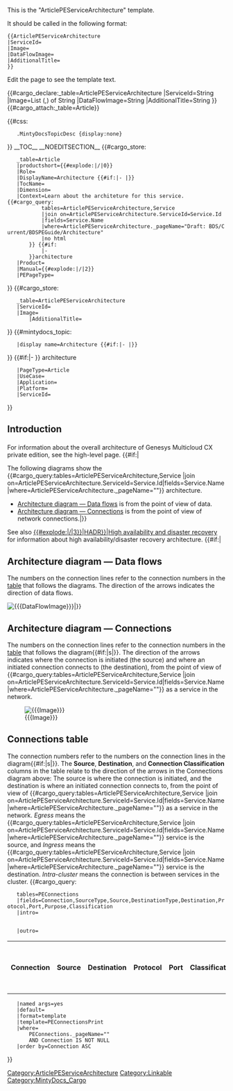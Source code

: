 <noinclude>
This is the "ArticlePEServiceArchitecture" template.

It should be called in the following format:
<pre>
{{ArticlePEServiceArchitecture
|ServiceId=
|Image=
|DataFlowImage=
|AdditionalTitle=
}}

</pre>
Edit the page to see the template text.

{{#cargo_declare:_table=ArticlePEServiceArchitecture
|ServiceId=String
|Image=List (,) of String
|DataFlowImage=String
|AdditionalTitle=String
}}{{#cargo_attach:_table=Article}}

</noinclude>
<includeonly><!-- 

	setting CSS for this pages
	-->{{#css: 
	.MintyDocsTopicDesc {display:none} 
}}<!-- 

adding category to set form

-->[[Category:ArticlePEServiceArchitecture]]<!--

forcing TOC and suppressing section inks

-->__TOC__
__NOEDITSECTION__<!--

	storing values in Article table for general queries

-->{{#cargo_store:
	_table=Article
	|productshort={{#explode:{{FULLPAGENAME}}|/|0}}
	|Role={{{Role|}}}
	|DisplayName=Architecture {{#if:{{{AdditionalTitle|}}}|- {{{AdditionalTitle|}}}|}}
	|TocName={{{TocName|}}}
	|Dimension={{{Dimension|}}}
	|Context=Learn about the architeture for this service.{{#cargo_query:
			tables=ArticlePEServiceArchitecture,Service
			|join on=ArticlePEServiceArchitecture.ServiceId=Service.Id
			|fields=Service.Name
			|where=ArticlePEServiceArchitecture._pageName="Draft: BDS/Current/BDSPEGuide/Architecture"
			|no html
		}} {{#if:{{{AdditionalTitle|}}}
			|- {{lc:{{{AdditionalTitle|}}}
			|}}
		}}architecture
	|Product={{MINTYDOCSPRODUCT}}
	|Manual={{#explode:{{FULLPAGENAME}}|/|2}}
	|PEPageType={{{PEPageType|}}}
}}<!--

	storing values in ArticlePEServiceArchitecture for specific queries

-->{{#cargo_store:
	_table=ArticlePEServiceArchitecture
	|ServiceId={{{ServiceId|}}}
	|Image={{{Image|}}}
        |AdditionalTitle={{{AdditionalTitle|}}}
}}<!-- 

	Set MintyDocs topic, including a switch for different treatment for Manual pages 

-->{{#mintydocs_topic:
	|display name=Architecture {{#if:{{{AdditionalTitle|}}}|- {{{AdditionalTitle|}}}|}}
}}<!-- 

	Defining the EPPO Header; all parameters need to be passed to it 
-->{{EPPOHead
	|ServiceId={{{ServiceId|}}}
	|Context=Learn about {{#cargo_query:
		tables=ArticlePEServiceArchitecture,Service
		|join on=ArticlePEServiceArchitecture.ServiceId=Service.Id
		|fields=Service.Name
		|where=ArticlePEServiceArchitecture._pageName="{{FULLPAGENAME}}"
		}}{{#if:{{{AdditionalTitle|}}}|- {{lc:{{{AdditionalTitle|}}}|}}}} architecture
	|PageType=Article
	|UseCase={{{UseCase|}}}
	|Application={{{Application|}}}
	|Platform={{{Platform|}}}
	|ServiceId={{{ServiceId|}}}
}}<!-- 

	Introduction text 

-->
<h2>Introduction</h2>
{{{IntroductionText|}}}

For information about the overall architecture of Genesys Multicloud CX private edition, see the high-level {{Link-AnywhereElse|product=PrivateEdition|version=Current|manual=PEGuide|topic=Architecture}} page. {{#if:{{{DataFlowImage|}}}|<nowiki/>

The following diagrams show the {{#cargo_query:tables=ArticlePEServiceArchitecture,Service
|join on=ArticlePEServiceArchitecture.ServiceId=Service.Id|fields=Service.Name|where=ArticlePEServiceArchitecture._pageName="{{FULLPAGENAME}}"}} architecture.
*[[{{FULLPAGENAME}}#DataFlows|Architecture diagram — Data flows]] is from the point of view of data.
*[[{{FULLPAGENAME}}#Connections|Architecture diagram — Connections]] is from the point of view of network connections.|}}

See also [[{{#replace:{{FULLPAGENAME}}|{{#explode:{{FULLPAGENAME}}|/|3}}|HADR}}|High availability and disaster recovery]] for information about high availability/disaster recovery architecture.
{{#if:{{{DataFlowImage|}}}|{{AnchorDiv|DataFlows}}
==Architecture diagram — Data flows==
The numbers on the connection lines refer to the connection numbers in the [[{{FULLPAGENAME}}#ConnectionsTable|table]] that follows the diagrams. The direction of the arrows indicates the direction of data flows.

[[File:{{{DataFlowImage}}}]]|}}
{{AnchorDiv|Connections}}
==Architecture diagram — Connections==
The numbers on the connection lines refer to the connection numbers in the [[{{FULLPAGENAME}}#ConnectionsTable|table]] that follows the diagram{{#if:{{{DataFlowImage|}}}|s|}}. The direction of the arrows indicates where the connection is initiated (the source) and where an initiated connection connects to (the destination), from the point of view of {{#cargo_query:tables=ArticlePEServiceArchitecture,Service
|join on=ArticlePEServiceArchitecture.ServiceId=Service.Id|fields=Service.Name|where=ArticlePEServiceArchitecture._pageName="{{FULLPAGENAME}}"}} as a service in the network.

[[File:{{{Image}}}]]

{{AnchorDiv|ConnectionsTable}}
==Connections table==
The connection numbers refer to the numbers on the connection lines in the diagram{{#if:{{{DataFlowImage|}}}|s|}}. The '''Source''', '''Destination''', and '''Connection Classification''' columns in the table relate to the direction of the arrows in the Connections diagram above: The source is where the connection is initiated, and the destination is where an initiated connection connects to, from the point of view of {{#cargo_query:tables=ArticlePEServiceArchitecture,Service
|join on=ArticlePEServiceArchitecture.ServiceId=Service.Id|fields=Service.Name|where=ArticlePEServiceArchitecture._pageName="{{FULLPAGENAME}}"}} as a service in the network. ''Egress'' means the {{#cargo_query:tables=ArticlePEServiceArchitecture,Service
|join on=ArticlePEServiceArchitecture.ServiceId=Service.Id|fields=Service.Name|where=ArticlePEServiceArchitecture._pageName="{{FULLPAGENAME}}"}} service is the source, and ''Ingress'' means the {{#cargo_query:tables=ArticlePEServiceArchitecture,Service
|join on=ArticlePEServiceArchitecture.ServiceId=Service.Id|fields=Service.Name|where=ArticlePEServiceArchitecture._pageName="{{FULLPAGENAME}}"}} service is the destination. ''Intra-cluster'' means the connection is between services in the cluster.
<!--

	adding connections table

-->{{#cargo_query:
	tables=PEConnections
	|fields=Connection,SourceType,Source,DestinationType,Destination,Protocol,Port,Purpose,Classification
	|intro=
		<table class="sortable">
		<tr><th>Connection</th>
		<th>Source</th>
		<th>Destination</th>
		<th>Protocol</th>
		<th>Port</th>
		<th>Classification</th>
		<th>Data that travels on this connection</th>
		</tr>
	|outro=</table>
	|named args=yes
	|default=
	|format=template
	|template=PEConnectionsPrint
	|where=
		PEConnections._pageName="{{FULLPAGENAME}}" 
		AND Connection IS NOT NULL
	|order by=Connection ASC
}}<!--

	passing parameters to the relevant templates

-->{{{PEConnections|}}}
{{{PEConnectionsPrint|}}}<!--

	adding this page type to Linkgrabber

-->[[Category:Linkable]]</includeonly><noinclude>[[Category:MintyDocs_Cargo]]</noinclude>